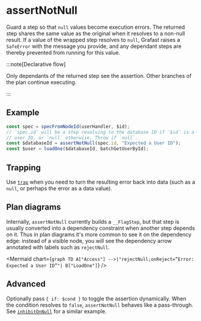 
# assertNotNull

Guard a step so that `null` values become execution errors. The returned step
shares the same value as the original when it resolves to a non-null result. If
a value of the wrapped step resolves to `null`, Grafast raises a `SafeError`
with the message you provide, and any dependant steps are thereby prevented from
running for this value.

:::note[Declarative flow]

Only dependants of the returned step see the assertion. Other branches of the
plan continue executing.

:::

## Example

```ts
const spec = specFromNodeId(userHandler, $id);
// `spec.id` will be a step resolving to the database ID if `$id` is a valid
// user ID, or `null` otherwise. Throw if `null`.
const $databaseId = assertNotNull(spec.id, "Expected a User ID");
const $user = loadOne($databaseId, batchGetUserById);
```

## Trapping

Use [`trap`](./trap.md) when you need to turn the resulting error back into data
(such as a `null`, or perhaps the error as a data value).

## Plan diagrams

Internally, `assertNotNull` currently builds a `__FlagStep`, but that step is
usually converted into a dependency constraint when another step depends on it.
Thus in plan diagrams it's more common to see it on the dependency edge:
instead of a visible node, you will see the dependency arrow annotated with
labels such as `rejectNull`.

<Mermaid chart={`
graph TD
  A["Access"] -->|"rejectNull;onReject=”Error: Expected a User ID”"| B["LoadOne"]
`} />

## Advanced

Optionally pass `{ if: $cond }` to toggle the assertion dynamically. When the
condition resolves to `false`, `assertNotNull` behaves like a pass-through. See
[`inhibitOnNull`](./inhibitOnNull) for a similar example.
